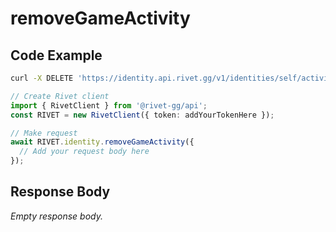 
# removeGameActivity

## Code Example

<CodeGroup title='Request' tag='DELETE' label='https://identity.api.rivet.gg/v1/identities/self/activity'>

```bash {{ title: 'cURL' }}
curl -X DELETE 'https://identity.api.rivet.gg/v1/identities/self/activity'
```

```ts
// Create Rivet client
import { RivetClient } from '@rivet-gg/api';
const RIVET = new RivetClient({ token: addYourTokenHere });

// Make request
await RIVET.identity.removeGameActivity({
  // Add your request body here
});
```

</CodeGroup>


## Response Body

_Empty response body._
